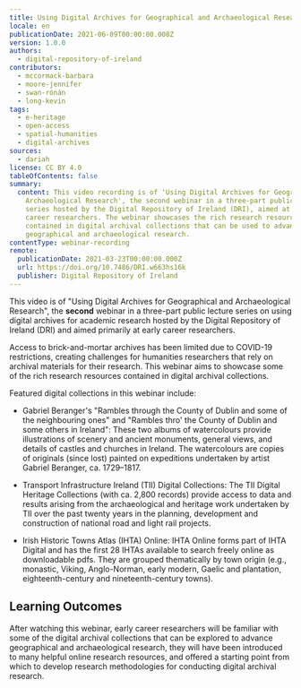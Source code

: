 ```yaml
---
title: Using Digital Archives for Geographical and Archaeological Research
locale: en
publicationDate: 2021-06-09T00:00:00.000Z
version: 1.0.0
authors:
  - digital-repository-of-ireland
contributors:
  - mccormack-barbara
  - moore-jennifer
  - swan-rónán
  - long-kevin
tags:
  - e-heritage
  - open-access
  - spatial-humanities
  - digital-archives
sources:
  - dariah
license: CC BY 4.0
tableOfContents: false
summary:
  content: This video recording is of 'Using Digital Archives for Geographical and
    Archaeological Research', the second webinar in a three-part public lecture
    series hosted by the Digital Repository of Ireland (DRI), aimed at early
    career researchers. The webinar showcases the rich research resources
    contained in digital archival collections that can be used to advance
    geographical and archaeological research.
contentType: webinar-recording
remote:
  publicationDate: 2021-03-23T00:00:00.000Z
  url: https://doi.org/10.7486/DRI.w663hs16k
  publisher: Digital Repository of Ireland
---
```

This video is of "Using Digital Archives for Geographical and Archaeological Research", the **second** webinar in a three-part public lecture series on using digital archives for academic research hosted by the Digital Repository of Ireland (DRI) and aimed primarily at early career researchers.

Access to brick-and-mortar archives has been limited due to COVID-19 restrictions, creating challenges for humanities researchers that rely on archival materials for their research. This webinar aims to showcase some of the rich research resources contained in digital archival collections.

Featured digital collections in this webinar include:

* Gabriel Beranger's "Rambles through the County of Dublin and some of the neighbouring ones" and "Rambles thro' the County of Dublin and some others in Ireland": These two albums of watercolours provide illustrations of scenery and ancient monuments, general views, and details of castles and churches in Ireland. The watercolours are copies of originals (since lost) painted on expeditions undertaken by artist Gabriel Beranger, ca. 1729–1817.

* Transport Infrastructure Ireland (TII) Digital Collections: The TII Digital Heritage Collections (with ca. 2,800 records) provide access to data and results arising from the archaeological and heritage work undertaken by TII over the past twenty years in the planning, development and construction of national road and light rail projects.

* Irish Historic Towns Atlas (IHTA) Online: IHTA Online forms part of IHTA Digital and has the first 28 IHTAs available to search freely online as downloadable pdfs. They are grouped thematically by town origin (e.g., monastic, Viking, Anglo-Norman, early modern, Gaelic and plantation, eighteenth-century and nineteenth-century towns).

## Learning Outcomes

After watching this webinar, early career researchers will be familiar with some of the digital archival collections that can be explored to advance geographical and archaeological research, they will have been introduced to many helpful online research resources, and offered a starting point from which to develop research methodologies for conducting digital archival research.

